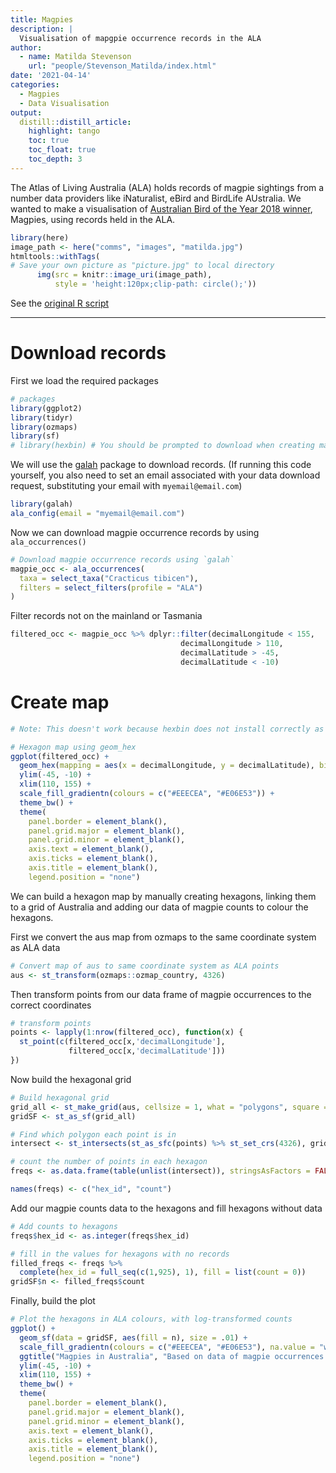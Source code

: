 ```yaml
---
title: Magpies
description: |
  Visualisation of mapgpie occurrence records in the ALA
author:
  - name: Matilda Stevenson
    url: "people/Stevenson_Matilda/index.html"
date: '2021-04-14'
categories: 
  - Magpies
  - Data Visualisation
output: 
  distill::distill_article:
    highlight: tango
    toc: true
    toc_float: true
    toc_depth: 3
---
```


The Atlas of Living Australia (ALA) holds records of magpie sightings from a number data providers like iNaturalist, eBird and BirdLife AUstralia. We wanted to make a visualisation of [Australian Bird of the Year 2018 winner](https://www.abc.net.au/news/2017-12-11/bird-of-the-year-magpie-defeats-teambinchicken/9245242), Magpies, using records held in the ALA.

<aside>
```r
library(here)
image_path <- here("comms", "images", "matilda.jpg")
htmltools::withTags(
# Save your own picture as "picture.jpg" to local directory
      img(src = knitr::image_uri(image_path),
          style = 'height:120px;clip-path: circle();'))
```
</aside>


See the [original R script](https://github.com/AtlasOfLivingAustralia/science/blob/main/comms/2021-04_magpies/magpie_occ_vis.R)



***

# Download records

First we load the required packages

```r
# packages
library(ggplot2)
library(tidyr)
library(ozmaps)
library(sf)
# library(hexbin) # You should be prompted to download when creating map
```

We will use the [galah](https://atlasoflivingaustralia.github.io/galah/index.html) package to download records.
(If running this code yourself, you also need to set an email associated with your data download request, substituting your email with `myemail@email.com`)

```r
library(galah)
ala_config(email = "myemail@email.com")
```

Now we can download magpie occurrence records by using `ala_occurrences()`

```r
# Download magpie occurrence records using `galah`
magpie_occ <- ala_occurrences(
  taxa = select_taxa("Cracticus tibicen"),
  filters = select_filters(profile = "ALA")
)
```

Filter records not on the mainland or Tasmania

```r
filtered_occ <- magpie_occ %>% dplyr::filter(decimalLongitude < 155,
                                      decimalLongitude > 110,
                                      decimalLatitude > -45,
                                      decimalLatitude < -10)
```

# Create map

```r
# Note: This doesn't work because hexbin does not install correctly as of 21 July, 2021

# Hexagon map using geom_hex
ggplot(filtered_occ) +
  geom_hex(mapping = aes(x = decimalLongitude, y = decimalLatitude), bins = 55) +
  ylim(-45, -10) +
  xlim(110, 155) +
  scale_fill_gradientn(colours = c("#EEECEA", "#E06E53")) +
  theme_bw() +
  theme(
    panel.border = element_blank(),
    panel.grid.major = element_blank(),
    panel.grid.minor = element_blank(),
    axis.text = element_blank(),
    axis.ticks = element_blank(),
    axis.title = element_blank(),
    legend.position = "none")
```

We can build a hexagon map by manually creating hexagons, linking them to a grid of Australia and adding our data of magpie counts to colour the hexagons.

First we convert the aus map from ozmaps to the same coordinate system as ALA data

```r
# Convert map of aus to same coordinate system as ALA points
aus <- st_transform(ozmaps::ozmap_country, 4326)
```

Then transform points from our data frame of magpie occurrences to the correct coordinates

```r
# transform points
points <- lapply(1:nrow(filtered_occ), function(x) {
  st_point(c(filtered_occ[x,'decimalLongitude'],
             filtered_occ[x,'decimalLatitude']))
})
```

Now build the hexagonal grid

```r
# Build hexagonal grid
grid_all <- st_make_grid(aus, cellsize = 1, what = "polygons", square = FALSE)[aus]
gridSF <- st_as_sf(grid_all)

# Find which polygon each point is in
intersect <- st_intersects(st_as_sfc(points) %>% st_set_crs(4326), gridSF)

# count the number of points in each hexagon
freqs <- as.data.frame(table(unlist(intersect)), stringsAsFactors = FALSE)

names(freqs) <- c("hex_id", "count")
```

Add our magpie counts data to the hexagons and fill hexagons without data

```r
# Add counts to hexagons
freqs$hex_id <- as.integer(freqs$hex_id)

# fill in the values for hexagons with no records
filled_freqs <- freqs %>%
  complete(hex_id = full_seq(c(1,925), 1), fill = list(count = 0))
gridSF$n <- filled_freqs$count
```

Finally, build the plot

```r
# Plot the hexagons in ALA colours, with log-transformed counts
ggplot() +
  geom_sf(data = gridSF, aes(fill = n), size = .01) +
  scale_fill_gradientn(colours = c("#EEECEA", "#E06E53"), na.value = "white", trans = "log2") +
  ggtitle("Magpies in Australia", "Based on data of magpie occurrences in the ALA") +
  ylim(-45, -10) +
  xlim(110, 155) +
  theme_bw() +
  theme(
    panel.border = element_blank(),
    panel.grid.major = element_blank(),
    panel.grid.minor = element_blank(),
    axis.text = element_blank(),
    axis.ticks = element_blank(),
    axis.title = element_blank(),
    legend.position = "none") 
```



